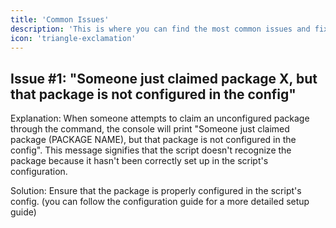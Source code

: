 ```yaml
---
title: 'Common Issues'
description: 'This is where you can find the most common issues and fixes with our script. (if the script is new, this may be empty and will be updated overtime)'
icon: 'triangle-exclamation'
---
```


## Issue #1: "Someone just claimed package X, but that package is not configured in the config"
Explanation:
When someone attempts to claim an unconfigured package through the command, the console will print "Someone just claimed package (PACKAGE NAME), but that package is not configured in the config". This message signifies that the script doesn't recognize the package because it hasn't been correctly set up in the script's configuration.

Solution:
Ensure that the package is properly configured in the script's config. (you can follow the configuration guide for a more detailed setup guide)